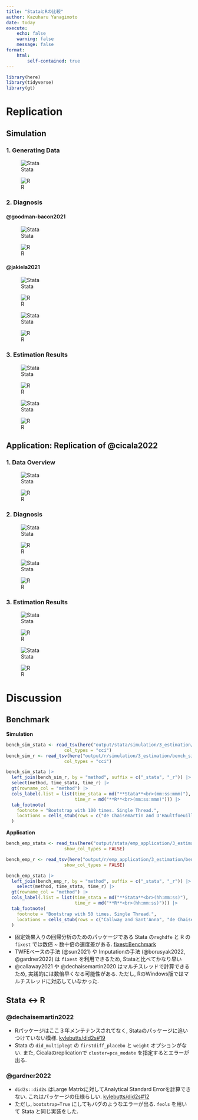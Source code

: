 ```yaml
---
title: "StataとRの比較"
author: Kazuharu Yanagimoto
date: today
execute:
    echo: false
    warning: false
    message: false
format:
    html:
        self-contained: true
---
```


```r
library(here)
library(tidyverse)
library(gt)
```

# Replication

## Simulation

### 1. Generating Data

::: {layout-ncol="2"}
![Stata](/output/stata/simulation/1_gen_data/baker22_sim6.png)

![R](/output/r/simulation/1_gen_data/baker22_sim6.png)
:::

### 2. Diagnosis

#### @goodman-bacon2021

::: {layout-ncol="2"}
![Stata](/output/stata/simulation/2_diagnosis/bacon_decomp.png)

![R](/output/r/simulation/2_diagnosis/bacon_decomp.png)
:::

#### @jakiela2021

::: {layout-ncol="2"}
![Stata](/output/stata/simulation/2_diagnosis/jakiela_weight.png)

![R](/output/r/simulation/2_diagnosis/jakiela_weight.png)
:::

::: {layout-ncol="2"}
![Stata](/output/stata/simulation/2_diagnosis/jakiela_resid.png)

![R](/output/r/simulation/2_diagnosis/jakiela_resid.png)
:::

### 3. Estimation Results

::: {layout-ncol="2"}
![Stata](/output/stata/simulation/3_estimation/alt_est1.png)

![R](/output/r/simulation/3_estimation/alt_est1.png)
:::

::: {layout-ncol="2"}
![Stata](/output/stata/simulation/3_estimation/alt_est2.png)

![R](/output/r/simulation/3_estimation/alt_est2.png)
:::

## Application: Replication of @cicala2022

### 1. Data Overview

::: {layout-ncol="2"}
![Stata](/output/stata/emp_application/1_overview/dispatch_timing.png)

![R](/output/r/emp_application/1_overview/treate_timing.png)
:::

### 2. Diagnosis

::: {layout-ncol="2"}
![Stata](/output/stata/emp_application/2_dignosis/jdiag_1.png)

![R](/output/r/emp_application/2_diagnosis/jakiela_weight.png)
:::

::: {layout-ncol="2"}
![Stata](/output/stata/emp_application/2_dignosis/jdiag_2.png)

![R](/output/r/emp_application/2_diagnosis/jakiela_resid.png)
:::

### 3. Estimation Results

::: {layout-ncol="2"}
![Stata](/output/stata/emp_application/3_estimation/alt_est1_slides.png)

![R](/output/r/emp_application/3_estimation/alt_est1.png)
:::

::: {layout-ncol="2"}
![Stata](/output/stata/emp_application/3_estimation/alt_est2_slides.png)

![R](/output/r/emp_application/3_estimation/alt_est2.png)
:::

# Discussion

## Benchmark

**Simulation**

```r
bench_sim_stata <- read_tsv(here("output/stata/simulation/3_estimation/bench_sim.tsv"),
                      col_types = "cci")
bench_sim_r <- read_tsv(here("output/r/simulation/3_estimation/bench_sim.tsv"),
                      col_types = "cci")

bench_sim_stata |>
  left_join(bench_sim_r, by = "method", suffix = c("_stata", "_r")) |>
  select(method, time_stata, time_r) |>
  gt(rowname_col = "method") |>
  cols_label(.list = list(time_stata = md("**Stata**<br>(mm:ss:mmm)"),
                          time_r = md("**R**<br>(mm:ss:mmm)"))) |>
  tab_footnote(
    footnote = "Bootstrap with 100 times. Single Thread.",
    locations = cells_stub(rows = c("de Chaisemartin and D'Haultfoeuille"))
  )
```

**Application**

```r
bench_emp_stata <- read_tsv(here("output/stata/emp_application/3_estimation/bench_emp.tsv"),
                      show_col_types = FALSE)

bench_emp_r <- read_tsv(here("output/r/emp_application/3_estimation/bench_emp.tsv"),
                      show_col_types = FALSE)

bench_emp_stata |>
  left_join(bench_emp_r, by = "method", suffix = c("_stata", "_r")) |>
    select(method, time_stata, time_r) |>
  gt(rowname_col = "method") |>
  cols_label(.list = list(time_stata = md("**Stata**<br>(hh:mm:ss)"),
                          time_r = md("**R**<br>(hh:mm:ss)"))) |>
  tab_footnote(
    footnote = "Bootstrap with 50 times. Single Thread.",
    locations = cells_stub(rows = c("Callway and Sant'Anna", "de Chaisemartin and D'Haultfoeuille"))
  )
```

-   固定効果入りの回帰分析のためのパッケージである Stata の`reghdfe` と R の `fixest` では数倍 \~ 数十倍の速度差がある. [fixest:Benchmark](https://lrberge.github.io/fixest/)
-   TWFEベースの手法 (@sun2021) や Imputationの手法 (@borusyak2022, @gardner2022) は `fixest` を利用できるため, Stataと比べてかなり早い
-   @callaway2021 や @dechaisemartin2020 はマルチスレッドで計算できるため, 実践的には数倍早くなる可能性がある. ただし, RのWindows版ではマルチスレッドに対応していなかった.

## Stata ↔ R


### @dechaisemartin2022

-   Rパッケージはここ３年メンテナンスされてなく, Stataのパッケージに追いつけていない模様. [kylebutts/did2s#19](https://github.com/kylebutts/did2s/issues/19)
-   Stata の `did_multiplegt` の `firstdiff_placebo` と `weight` オプションがない. また, Cicalaのreplicationで `cluster=pca_modate` を指定するとエラーが出る.

### @gardner2022

-   `did2s::did2s` はLarge Matrixに対してAnalytical Standard Errorを計算できない. これはパッケージの仕様らしい. [kylebutts/did2s#12](https://github.com/kylebutts/did2s/issues/12)
-   ただし, `bootstrap=True` にしてもバグのようなエラーが出る. `feols` を用いて Stata と同じ実装をした.
